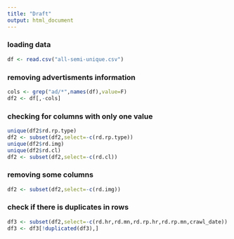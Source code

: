 ```yaml
---
title: "Draft"
output: html_document
---
```


### loading data
```r
df <- read.csv("all-semi-unique.csv")

```
### removing advertisments information
```r
cols <- grep("ad/*",names(df),value=F)
df2 <- df[,-cols]
```
### checking for columns with only one value
```r
unique(df2$rd.rp.type)
df2 <- subset(df2,select=-c(rd.rp.type))
unique(df2$rd.img)
unique(df2$rd.cl)
df2 <- subset(df2,select=-c(rd.cl))
```
### removing some columns
```r
df2 <- subset(df2,select=-c(rd.img))
```
### check if there is duplicates in rows
```r
df3 <- subset(df2,select=-c(rd.hr,rd.mn,rd.rp.hr,rd.rp.mn,crawl_date))
df3 <- df3[!duplicated(df3),]
```

